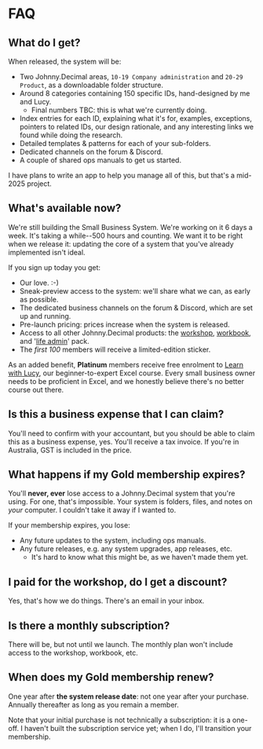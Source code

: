 # FAQ

## What do I get?

When released, the system will be:

- Two Johnny.Decimal areas, `10-19 Company administration` and `20-29 Product`, as a downloadable folder structure.
- Around 8 categories containing 150 specific IDs, hand-designed by me and Lucy.
  - Final numbers TBC: this is what we're currently doing.
- Index entries for each ID, explaining what it's for, examples, exceptions, pointers to related IDs, our design rationale, and any interesting links we found while doing the research.
- Detailed templates & patterns for each of your sub-folders.
- Dedicated channels on the forum & Discord.
- A couple of shared ops manuals to get us started.

I have plans to write an app to help you manage all of this, but that's a mid-2025 project.

## What's available now?

We're still building the Small Business System. We're working on it 6 days a week. It's taking a while--500 hours and counting. We want it to be right when we release it: updating the core of a system that you've already implemented isn't ideal.

If you sign up today you get:

- Our love. :-)
- Sneak-preview access to the system: we'll share what we can, as early as possible.
- The dedicated business channels on the forum & Discord, which are set up and running.
- Pre-launch pricing: prices increase when the system is released.
- Access to all other Johnny.Decimal products: the [workshop](https://jdcm.al/14.22/), [workbook](https://jdcm.al/14.21/), and '[life admin](https://jdcm.al/14.11/)' pack.
- The _first 100_ members will receive a limited-edition sticker.

As an added benefit, **Platinum** members receive free enrolment to [Learn with Lucy](https://learnwithlucy.rocks), our beginner-to-expert Excel course. Every small business owner needs to be proficient in Excel, and we honestly believe there's no better course out there.

## Is this a business expense that I can claim?

You'll need to confirm with your accountant, but you should be able to claim this as a business expense, yes. You'll receive a tax invoice. If you're in Australia, GST is included in the price.

## What happens if my Gold membership expires?

You'll **never, ever** lose access to a Johnny.Decimal system that you're using. For one, that's impossible. Your system is folders, files, and notes on _your_ computer. I couldn't take it away if I wanted to.

If your membership expires, you lose:

- Any future updates to the system, including ops manuals.
- Any future releases, e.g. any system upgrades, app releases, etc.
  - It's hard to know what this might be, as we haven't made them yet.

## I paid for the workshop, do I get a discount?

Yes, that's how we do things. There's an email in your inbox.

## Is there a monthly subscription?

There will be, but not until we launch. The monthly plan won't include access to the workshop, workbook, etc.

## When does my Gold membership renew?

One year after **the system release date**: not one year after your purchase. Annually thereafter as long as you remain a member.

Note that your initial purchase is not technically a subscription: it is a one-off. I haven't built the subscription service yet; when I do, I'll transition your membership.
